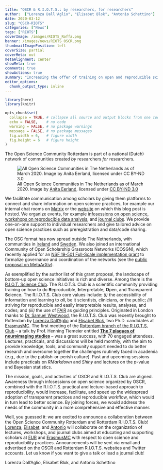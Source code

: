 ```yaml
---
title: "OSCR & R.I.O.T.S.: by researchers, for researchers"
author:  ["Lorenza Dall'Aglio", "Elisabet Blok", "Antonio Schettino"]
date: 2020-03-12
slug: "OSCR-RIOTS"
categories: ["News"]
tags: ["RIOTS"]
coverImage: /images/RIOTS_Roffa.png
banner: /images/news/RIOTS_OSCR.png
thumbnailImagePosition: left
coverSize: partial
coverMeta: out
metaAlignment: center
showMeta: true
comments: true
showActions: true
summary: "Increasing the offer of training on open and reproducible science at EUR and ErasmusMC"
editor_options: 
  chunk_output_type: inline
---
```


```r

library(here)
library(knitr)

opts_chunk$set(
  collapse = TRUE, # collapse all source and output blocks from one code chunk into a single block
  echo = FALSE,    # no code
  warning = FALSE, # no package warnings
  message = FALSE, # no package messages
  fig.width = 6,   # figure width
  fig.height = 6   # figure height
)

```

The Open Science Community Rotterdam is part of a national (Dutch) network of communities created *by* researchers *for* researchers.

![All Open Science Communities in The Netherlands as of March 2020. Image by [Anita Eerland](http://www.anitaeerland.com/about/), licensed under [CC BY-ND 3.0](https://creativecommons.org/licenses/by-nd/3.0/nl/deed.en)](/images/OSC-NL.png)

We facilitate communication among scholars by giving them platforms to connect and share information on open science practices, for example our internal chat rooms on [Matrix](https://matrix.to/#/+osc-rotterdam:matrix.org) or the [website](https://www.openscience-rotterdam.com/home/) on which this blog post is hosted. We organize events, for example [infosessions on open science](https://osf.io/2zuas/), [workshops on reproducible data analysis](https://osf.io/tgqfe/), and [journal clubs](https://www.openscience-rotterdam.com/2019/10/oscr-reproducibilitea/). We provide one-on-one support to individual researchers and give tailored advice on open science practices such as preregistration and data/code sharing.

The OSC format has now spread outside The Netherlands, with communities in [Ireland](http://www.osc-galway.ie/) and [Sweden](https://opensciencesweden.org/). We also joined an international Community of Open Scholarship Grassroots Networks (COSGN), which recently applied for an [NSF 19-501 Full-Scale implementation grant](https://www.nsf.gov/pubs/2019/nsf19501/nsf19501.htm) to formalize governance and coordination of the networks (see the [public proposal on MetaArXiv](https://osf.io/preprints/metaarxiv/d7mwk/)).

As exemplified by the author list of this grant proposal, the landscape of bottom-up open science initiatives is rich and diverse. Among them is the [R.I.O.T. Science Club](https://www.kcl.ac.uk/events/series/riot-science-club). The R.I.O.T.S. Club is a scientific community providing training on how to do **R**eproducible, **I**nterpretable, **O**pen, and **T**ransparent **S**cience. The R.I.O.T.S. Club core values include: *(i)* the accessibility of information and learning to *all*, be it scientists, clinicians, or the public; *(ii)* striving for reproducible and easily interpretable results, analyses, and codes; and *(iii)* the use of [FAIR](https://www.go-fair.org/fair-principles/) as guiding principles. Originated in London thanks to [Dr. Samuel Westwood](https://www.kcl.ac.uk/people/dr-samuel-westwood), the R.I.O.T.S. Club was recently brought to Rotterdam by [Lorenza Dall'Aglio](https://www.openscience-rotterdam.com/2020/02/dallaglio/) and [Elisabet Blok](https://www.openscience-rotterdam.com/2020/02/blok/), two Ph.D. candidates at [ErasmusMC](https://www.erasmusmc.nl/en). The first meeting of the [Rotterdam branch of the R.I.O.T.S. Club](https://rdam-riot-science-club.github.io/) -- a talk by Prof. Henning Tiemeier entitled [**The 7 plagues of neuroimaging studies**](https://www.youtube.com/watch?v=es9gwWfLEKk) -- was a great success, with 70 engaged attendees. Lectures, practicals, and discussions will be held monthly, with the aim to provide knowledge, tools, and community support needed to do better research and overcome together the challenges routinely faced in academia (e.g., due to the publish-or-perish culture). Past and upcoming sessions include practicals on *RMarkdown* and *Shiny* and lectures on the *p*-value and Bayesian statistics.

The mission, goals, and activities of OSCR and R.I.O.T.S. Club are aligned. Awareness through infosessions on open science organized by OSCR, combined with the R.I.O.T.S. practical and lecture-based approach to reproducibility, would increase, facilitate, and speed up the widespread adoption of transparent practices and reproducible workflow, which would in turn lead to better science. By joining forces, we would address the needs of the community in a more comprehensive and effective manner.

Well, you guessed it: we are excited to announce a collaboration between the Open Science Community Rotterdam and Rotterdam R.I.O.T.S. Club! [Lorenza](https://www.openscience-rotterdam.com/2020/02/dallaglio/), [Elisabet](https://www.openscience-rotterdam.com/2020/02/blok/), and [Antonio](https://www.openscience-rotterdam.com/2019/04/schettino/) will collaborate on the organization of lectures, workshops, and journal clubs aimed at educating and supporting scholars at [EUR](https://www.eur.nl/en) and [ErasmusMC](https://www.erasmusmc.nl/en) with respect to open science and reproducibility practices. Announcements will be sent via email and advertised on the OSCR and Rotterdam R.I.O.T.S. websites and Twitter accounts. Let us know if you want to give a talk or lead a journal club!

Lorenza Dall'Aglio, Elisabet Blok, and Antonio Schettino


